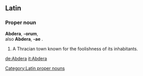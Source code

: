 ==Latin==

===Proper noun===
{{wikisource1911Enc|Abdera}}
'''Abdera''', '''-orum''', {{n}} {{p}} <br>
also '''Abdera''', '''-ae''' {{f}}.
# A Thracian town known for the foolishness of its inhabitants.

[[Category:Latin proper nouns]]

[[de:Abdera]]
[[it:Abdera]]